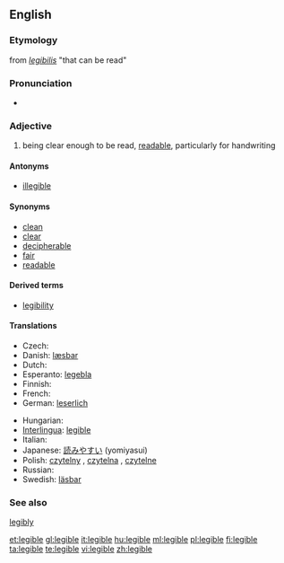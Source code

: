 ==English==

===Etymology===
from {{LL.}} ''[[legibilis]]'' "that can be read"

===Pronunciation===
* {{IPA|/ˈlɛʤəbl/}}

===Adjective===
{{en-adj}}

# being clear enough to be read, [[readable]], particularly for handwriting

====Antonyms====
* [[illegible]]

====Synonyms====
* [[clean]]
* [[clear]]
* [[decipherable]]
* [[fair]]
* [[readable]]

====Derived terms====
* [[legibility]]

====Translations====
{{trans-top|being clear enough to be read, readable, particularly for handwriting}}
* Czech: {{t-|cs|čitelný|m}}
* Danish: [[læsbar]]
* Dutch: {{t-|nl|leesbaar}}
* Esperanto: [[legebla]]
* Finnish: {{t-|fi|luettava}}
* French: {{t+|fr|lisible}}
* German: [[leserlich]]
{{trans-mid}}
* Hungarian: {{t|hu|olvasható}}
* [[Interlingua]]: [[legible]]
* Italian: {{t-|it|leggibile}}
* Japanese: [[読みやすい]] (yomiyasui)
* Polish: [[czytelny]] {{m}}, [[czytelna]] {{f}}, [[czytelne]] {{n}}
* Russian: {{t+|ru|разборчивый|sc=Cyrl}}
* Swedish: [[läsbar]]
{{trans-bottom}}

===See also===
[[legibly]]

[[et:legible]]
[[gl:legible]]
[[it:legible]]
[[hu:legible]]
[[ml:legible]]
[[pl:legible]]
[[fi:legible]]
[[ta:legible]]
[[te:legible]]
[[vi:legible]]
[[zh:legible]]